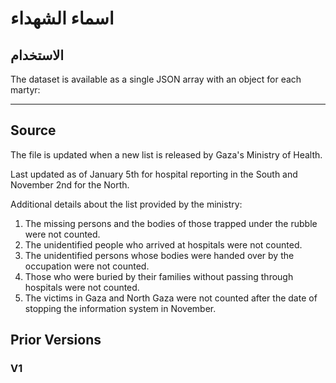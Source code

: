 # اسماء الشهداء

## الاستخدام

The dataset is available as a single JSON array with an object for each martyr:


<JSONFileLinks resource="KnownVictims_V2" />

---

## Source

The file is updated when a new list is released by Gaza's Ministry of Health.

Last updated as of January 5th for hospital reporting in the South and November 2nd for the North.

Additional details about the list provided by the ministry:

1. The missing persons and the bodies of those trapped under the rubble were not counted.
2. The unidentified people who arrived at hospitals were not counted.
3. The unidentified persons whose bodies were handed over by the occupation were not counted.
4. Those who were buried by their families without passing through hospitals were not counted.
5. The victims in Gaza and North Gaza were not counted after the date of stopping the information system in November.

## Prior Versions

### V1

<JSONFileLinks resource="KnownVictims_V1" />
